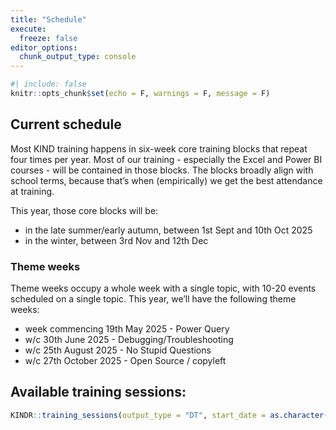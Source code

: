 ---
title: "Schedule"
execute: 
  freeze: false
editor_options: 
  chunk_output_type: console
---

```{r}
#| include: false
knitr::opts_chunk$set(echo = F, warnings = F, message = F)
```

## Current schedule

Most KIND training happens in six-week core training blocks that repeat four times per year. Most of our training - especially the Excel and Power BI courses - will be contained in those blocks. The blocks broadly align with school terms, because that's when (empirically) we get the best attendance at training.

This year, those core blocks will be:

- in the late summer/early autumn, between 1st Sept and 10th Oct 2025
- in the winter, between 3rd Nov and 12th Dec

### Theme weeks

Theme weeks occupy a whole week with a single topic, with 10-20 events scheduled on a single topic. This year, we'll have the following theme weeks:

+ week commencing 19th May 2025 - Power Query
+ w/c 30th June 2025 - Debugging/Troubleshooting
+ w/c 25th August 2025 - No Stupid Questions
+ w/c 27th October 2025 - Open Source / copyleft


## Available training sessions:

```{r}
KINDR::training_sessions(output_type = "DT", start_date = as.character(lubridate::today() - 1))
```
